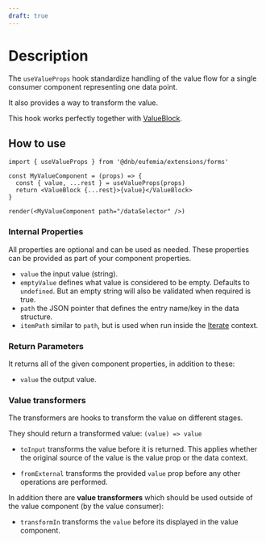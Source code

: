 ```yaml
---
draft: true
---
```


# Description

The `useValueProps` hook standardize handling of the value flow for a single consumer component representing one data point.

It also provides a way to transform the value.

This hook works perfectly together with [ValueBlock](/uilib/extensions/forms/create-component/ValueBlock/).

## How to use

```tsx
import { useValueProps } from '@dnb/eufemia/extensions/forms'

const MyValueComponent = (props) => {
  const { value, ...rest } = useValueProps(props)
  return <ValueBlock {...rest}>{value}</ValueBlock>
}

render(<MyValueComponent path="/dataSelector" />)
```

### Internal Properties

All properties are optional and can be used as needed. These properties can be provided as part of your component properties.

- `value` the input value (string).
- `emptyValue` defines what value is considered to be empty. Defaults to `undefined`. But an empty string will also be validated when required is true.
- `path` the JSON pointer that defines the entry name/key in the data structure.
- `itemPath` similar to `path`, but is used when run inside the [Iterate](/uilib/extensions/forms/Iterate/) context.

### Return Parameters

It returns all of the given component properties, in addition to these:

- `value` the output value.

### Value transformers

The transformers are hooks to transform the value on different stages.

They should return a transformed value: `(value) => value`

- `toInput` transforms the value before it is returned. This applies whether the original source of the value is the value prop or the data context.

- `fromExternal` transforms the provided `value` prop before any other operations are performed.

In addition there are **value transformers** which should be used outside of the value component (by the value consumer):

- `transformIn` transforms the `value` before its displayed in the value component.
